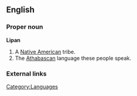 ==English==

===Proper noun===
{{wikipedia}}
'''Lipan'''
# A [[Native American]] tribe.
# The [[Athabascan]] language these people speak.

===External links===
{{ethnologue|code=apl}}

[[Category:Languages]]